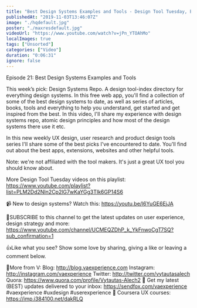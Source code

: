 ```yaml
---
title: "Best Design Systems Examples and Tools - Design Tool Tuesday, Ep21"
publishedAt: "2019-11-03T13:46:07Z"
image: "./hqdefault.jpg"
poster: "./maxresdefault.jpg"
videoUrl: "https://www.youtube.com/watch?v=jPn_YTOAhMo"
localImages: true
tags: ["Unsorted"]
categories: ["Video"]
duration: "0:06:31"
ignore: false
---
```


Episode 21: Best Design Systems Examples and Tools

This week’s pick: Design Systems Repo. A design tool-index directory for everything design systems. In this free web app, you'll find a collection of some of the best design systems to date, as well as series of articles, books, tools and everything to help you understand, get started and get inspired from the best. In this video, I'll share my experience with design systems repo, atomic design principles and how most of the design systems there use it etc.

In this new weekly UX design, user research and product design tools series I'll share some of the best picks I've encountered to date. You'll find out about the best apps, extensions, websites and other helpful tools.

Note: we're not affiliated with the tool makers. It's just a great UX tool you should know about.

More Design Tool Tuesday videos on this playlist: https://www.youtube.com/playlist?list=PLM2Dd2NIn2Cp2lG7wKaYGg3TIk6GP14S6

📹 New to design systems? Watch this: https://youtu.be/l6YuGE6EjJA

🙌SUBSCRIBE to this channel to get the latest updates on user experience, design strategy and more: https://www.youtube.com/channel/UCMEQZDhP_k_YkFnwoCgT7SQ?sub_confirmation=1

👍Like what you see? Show some love by sharing, giving a like or leaving a comment below.

👨More from V:
Blog: http://blog.vaexperience.com
Instagram: http://instagram.com/vaexperience
Twitter: http://twitter.com/vytautasalech
Quora: https://www.quora.com/profile/Vytautas-Alech2 📩 Get my latest (BEST) updates delivered to your inbox: https://sendfox.com/vaexperience
#vaexperience #uxdesign #userexperience 🎒 Coursera UX courses: https://imp.i384100.net/dakRLQ
